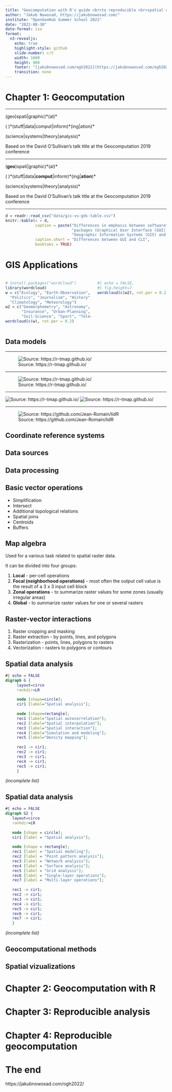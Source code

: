 ```yaml
---
title: "Geocomputation with R's guide <br>to reproducible <br>spatial data analysis"
author: "Jakub Nowosad, https://jakubnowosad.com/"
institute: "OpenGeoHub Summer School 2022"
date: "2022-08-30"
date-format: iso
format:
  n3-revealjs:
    echo: true
    highlight-style: github
    slide-number: c/t
    width: 1600
    height: 900
    footer: "[jakubnowosad.com/ogh2022](https://jakubnowosad.com/ogh2022/)"
    transition: none
---
```


# Chapter 1: Geocomputation

<!-- 1.5h + 1.5h -->
<!-- 100 slides top! -->

---

<!-- openshaw -->
<!-- currently an obvious thing -->
<!-- what it involves -->
<!-- connection between different fields -->

::: {.r-fit-text}
(geo)spati|graphic)\*(al)\*

( )\*(stuff|data|comput|inform)\*(ing|ation)\*

(science|systems|theory|analysis)\*
:::


Based on the David O’Sullivan's talk title at the Geocomputation 2019 conference

---

::: {.r-fit-text}
(**geo**)spati|graphic)\*(al)\*

( )\*(stuff|data|**comput**|inform)\*(ing|**ation**)\*

(science|systems|theory|analysis)\*
:::

Based on the David O’Sullivan's talk title at the Geocomputation 2019 conference


---

```r
d = readr::read_csv("data/gis-vs-gds-table.csv")
knitr::kable(x = d, 
             caption = paste("Differences in emphasis between software", 
                             "packages (Graphical User Interface (GUI) of", 
                             "Geographic Information Systems (GIS) and R)."),
             caption.short = "Differences between GUI and CLI",
             booktabs = TRUE)
```

<!-- This book is motivated by the importance of reproducibility\index{reproducibility} for scientific research (see the note below). -->
<!-- It aims to make reproducible geographic data analysis\index{geographic data analysis} workflows more accessible, and demonstrate the power of open geospatial software available from the command-line. -->

# GIS Applications

:::: {.columns}

::: {.column width="50%"}
```r
# install.packages("wordcloud")
library(wordcloud)
w = c("Ecology", "Earth-Observation", "Economics", "Demography",
  "Politics", "Journalism", "History", "Archeology", "Transport", 
  "Climatology", "Meteorology")
w2 = c("Geomorphometry", "Astronomy", "Architecture", "Hydrology",
       "Insurance", "Urban-Planning", "Mining", "Marine-Studies",
       "Soil-Science", "Sport", "Telecomunication", "Tourism")
wordcloud(c(w), rot.per = 0.2)
```
:::

:::  {.column width="40%"}
```r
#| echo = FALSE,
#| fig.height=7
wordcloud(c(w2), rot.per = 0.2)
```
:::

::::

## Data models

<!-- Traditionally, spatial data is described by two basic data models: vector data model aimed at representing the world using points, lines, and polygons, and raster data model focused on representing surfaces -->

---

![Source: https://r-tmap.github.io/](figs/vector-data-model-1.png)

---

![Source: https://r-tmap.github.io/](figs/raster-intro-1.png)

---

![Source: https://r-tmap.github.io/](figs/vector-data-cubes-1.png){.r-stretch}
![Source: https://r-tmap.github.io/](figs/raster-data-cubes-1.png){.r-stretch}

---

![Source: https://github.com/Jean-Romain/lidR](figs/point-cloud-rotating.gif)

## Coordinate reference systems

## Data sources

<!-- Źródła danych, pliki, servery, stac, gee, closed and open,  -->

## Data processing

## Basic vector operations

- Simplification
- Intersect
- Additional topological relations
- Spatial joins
- Centroids
- Buffers

## Map algebra

Used for a various task related to spatial raster data.

It can be divided into four groups:

1. **Local** - per-cell operations
2. **Focal (neighborhood operations)** - most often the output cell value is the result of a 3 x 3 input cell block
3. **Zonal operations** - to summarize raster values for some zones (usually irregular areas)
4. **Global** - to summarize raster values for one or several rasters

## Raster-vector interactions

1. Raster cropping and masking
2. Raster extraction - by points, lines, and polygons
3. Rasterization - points, lines, polygons to rasters
4. Vectorization - rasters to polygons or contours

<!-- reprojections? -->

## Spatial data analysis

```dot
#| echo = FALSE
digraph G {
     layout=circo
     rankdir=LR
     
     node [shape=circle];
     cir1 [label="Spatial analysis"];
     
     node [shape=rectangle];
     rec1 [label="Spatial autocorrelation"];
     rec2 [label="Spatial interpolation"];
     rec3 [label="Spatial interaction"];
     rec4 [label="Simulation and modeling"];
     rec5 [label="Density mapping"];
     
     rec1 -> cir1;
     rec2 -> cir1;
     rec3 -> cir1;
     rec4 -> cir1;
     rec5 -> cir1;
     }
```

*(incomplete list)*

## Spatial data analysis


```dot
#| echo = FALSE
digraph G2 {
   layout=circo
   rankdir=LR
   
   node [shape = circle];
   cir1 [label = "Spatial analysis"];
   
   node [shape = rectangle];
   rec1 [label = "Spatial modeling"];
   rec2 [label = "Point pattern analysis"];
   rec3 [label = "Network analysis"];
   rec4 [label = "Surface analysis"];
   rec5 [label = "Grid analysis"];
   rec6 [label = "Single-layer operations"];
   rec7 [label = "Multi-layer operations"];
   
   rec1 -> cir1;
   rec2 -> cir1;
   rec3 -> cir1;
   rec4 -> cir1;
   rec5 -> cir1;
   rec6 -> cir1;
   rec7 -> cir1;
   }
```
*(incomplete list)*

## Geocomputational methods

## Spatial vizualizations

# Chapter 2: Geocomputation with R

<!-- https://jakubnowosad.com/SIGR2021/lecture/lecture.html#10 -->
<!-- ecosystems -->
<!-- libs -->
<!-- terra -->
<!-- sf -->
<!-- R obiekty przestrzenne: sf stars terra s2 (Dewey) modularization (Michael Sumner) sfnetworks, lidr, etc. Spatstat -->

<!-- tmap? -->

<!-- Spiderweb of interconnection -->
<!-- My supercells example? -->
<!-- conversions -->

<!-- exercises -->
<!-- two or three levels of difficulty -->
<!-- Exercise: includes downloading files online, some function that is new,  -->

# Chapter 3: Reproducible analysis

<!-- ladder -->
<!-- over space and time -->

# Chapter 4: Reproducible geocomputation

<!-- https://kbroman.org/knitr_knutshell/pages/reproducible.html -->

<!-- R (code) -->
<!-- renv -->
<!-- github actions -->
<!-- quarto -->
<!-- docker -->
<!-- targets -->
<!-- r packages -->

<!-- exercise: -->
<!-- make the code reproducible -->

# The end

https://jakubnowosad.com/ogh2022/